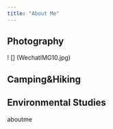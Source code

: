 ```yaml
---
title: "About Me"
---
```


## Photography

! \[\] (WechatIMG10.jpg)

## Camping&Hiking

## Environmental Studies

aboutme